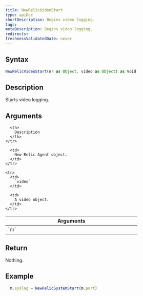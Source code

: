 ```yaml
---
title: NewRelicVideoStart
type: apiDoc
shortDescription: Begins video logging.
tags:
metaDescription: Begins video logging.
redirects:
freshnessValidatedDate: never
---
```


## Syntax

```js
NewRelicVideoStart(nr as Object, video as Object) as Void
```

## Description

Starts video logging.

## Arguments

<table>
  <thead>
    <tr>
      <th width="25%">
        Arguments
      </th>

      <th>
        Description
      </th>
    </tr>
  </thead>

  <tbody>
    <tr>
      <td>
        `nr`
      </td>

      <td>
        New Relic Agent object.
      </td>
    </tr>

    <tr>
      <td>
        `video`
      </td>

      <td>
        A video object.
      </td>
    </tr>
  </tbody>
</table>
	
## Return

Nothing.
	
## Example

```js
  m.syslog = NewRelicSystemStart(m.port)
```